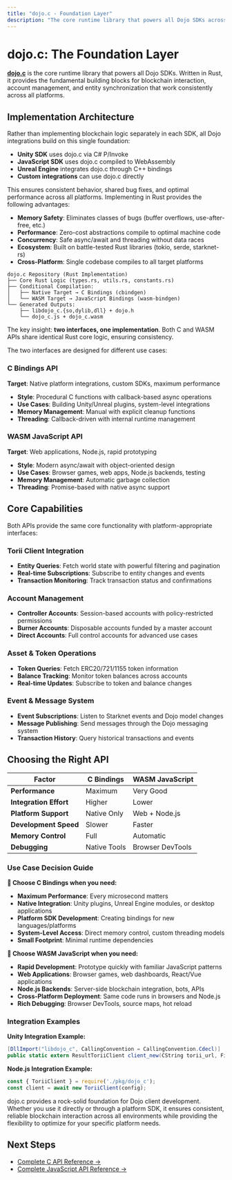 ```yaml
---
title: "dojo.c - Foundation Layer"
description: "The core runtime library that powers all Dojo SDKs across platforms"
---
```


# dojo.c: The Foundation Layer

[**dojo.c**](https://github.com/dojoengine/dojo.c) is the core runtime library that powers all Dojo SDKs.
Written in Rust, it provides the fundamental building blocks for blockchain interaction, account management, and entity synchronization that work consistently across all platforms.

## Implementation Architecture

Rather than implementing blockchain logic separately in each SDK, all Dojo integrations build on this single foundation:

- **Unity SDK** uses dojo.c via C# P/Invoke
- **JavaScript SDK** uses dojo.c compiled to WebAssembly
- **Unreal Engine** integrates dojo.c through C++ bindings
- **Custom integrations** can use dojo.c directly

This ensures consistent behavior, shared bug fixes, and optimal performance across all platforms.
Implementing in Rust provides the following advantages:

- **Memory Safety**: Eliminates classes of bugs (buffer overflows, use-after-free, etc.)
- **Performance**: Zero-cost abstractions compile to optimal machine code
- **Concurrency**: Safe async/await and threading without data races
- **Ecosystem**: Built on battle-tested Rust libraries (tokio, serde, starknet-rs)
- **Cross-Platform**: Single codebase compiles to all target platforms

```
dojo.c Repository (Rust Implementation)
├── Core Rust Logic (types.rs, utils.rs, constants.rs)
├── Conditional Compilation:
│   ├── Native Target → C Bindings (cbindgen)
│   └── WASM Target → JavaScript Bindings (wasm-bindgen)
└── Generated Outputs:
    ├── libdojo_c.{so,dylib,dll} + dojo.h
    └── dojo_c.js + dojo_c.wasm
```

The key insight: **two interfaces, one implementation**.
Both C and WASM APIs share identical Rust core logic, ensuring consistency.

The two interfaces are designed for different use cases:

### C Bindings API
**Target**: Native platform integrations, custom SDKs, maximum performance

- **Style**: Procedural C functions with callback-based async operations
- **Use Cases**: Building Unity/Unreal plugins, system-level integrations
- **Memory Management**: Manual with explicit cleanup functions
- **Threading**: Callback-driven with internal runtime management

### WASM JavaScript API
**Target**: Web applications, Node.js, rapid prototyping

- **Style**: Modern async/await with object-oriented design
- **Use Cases**: Browser games, web apps, Node.js backends, testing
- **Memory Management**: Automatic garbage collection
- **Threading**: Promise-based with native async support

## Core Capabilities

Both APIs provide the same core functionality with platform-appropriate interfaces:

### Torii Client Integration
- **Entity Queries**: Fetch world state with powerful filtering and pagination
- **Real-time Subscriptions**: Subscribe to entity changes and events
- **Transaction Monitoring**: Track transaction status and confirmations

### Account Management
- **Controller Accounts**: Session-based accounts with policy-restricted permissions
- **Burner Accounts**: Disposable accounts funded by a master account
- **Direct Accounts**: Full control accounts for advanced use cases

### Asset & Token Operations
- **Token Queries**: Fetch ERC20/721/1155 token information
- **Balance Tracking**: Monitor token balances across accounts
- **Real-time Updates**: Subscribe to token and balance changes

### Event & Message System
- **Event Subscriptions**: Listen to Starknet events and Dojo model changes
- **Message Publishing**: Send messages through the Dojo messaging system
- **Transaction History**: Query historical transactions and events

## Choosing the Right API

| Factor | C Bindings | WASM JavaScript |
|--------|------------|-----------------|
| **Performance** | Maximum | Very Good |
| **Integration Effort** | Higher | Lower |
| **Platform Support** | Native Only | Web + Node.js |
| **Development Speed** | Slower | Faster |
| **Memory Control** | Full | Automatic |
| **Debugging** | Native Tools | Browser DevTools |

### Use Case Decision Guide

**🎯 Choose C Bindings when you need:**
- **Maximum Performance**: Every microsecond matters
- **Native Integration**: Unity plugins, Unreal Engine modules, or desktop applications
- **Platform SDK Development**: Creating bindings for new languages/platforms
- **System-Level Access**: Direct memory control, custom threading models
- **Small Footprint**: Minimal runtime dependencies

**🚀 Choose WASM JavaScript when you need:**
- **Rapid Development**: Prototype quickly with familiar JavaScript patterns
- **Web Applications**: Browser games, web dashboards, React/Vue applications
- **Node.js Backends**: Server-side blockchain integration, bots, APIs
- **Cross-Platform Deployment**: Same code runs in browsers and Node.js
- **Rich Debugging**: Browser DevTools, source maps, hot reload

### Integration Examples

**Unity Integration Example:**
```csharp
[DllImport("libdojo_c", CallingConvention = CallingConvention.Cdecl)]
public static extern ResultToriiClient client_new(CString torii_url, FieldElement world);
```

**Node.js Integration Example:**
```javascript
const { ToriiClient } = require('./pkg/dojo_c');
const client = await new ToriiClient(config);
```

dojo.c provides a rock-solid foundation for Dojo client development.
Whether you use it directly or through a platform SDK, it ensures consistent, reliable blockchain interaction across all environments while providing the flexibility to optimize for your specific platform needs.

## Next Steps

- [Complete C API Reference →](./c-bindings)
- [Complete JavaScript API Reference →](./wasm-bindings)
